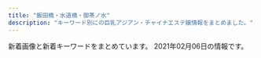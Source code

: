 ```yaml
---
title: "飯田橋・水道橋・御茶ノ水"
description: "キーワード別にの巨乳アジアン・チャイナエステ嬢情報をまとめました。"
---
```


新着画像と新着キーワードをまとめています。
2021年02月06日の情報です。

<DmmAffiliateIns />
<KeywordTable
  shops={
    [
    {
        "url": "https://raku-relax.tokyo/",
        "name": "\u697d\u697d",
        "img_links": [],
        "station": "\u725b\u8fbc\u795e\u697d\u5742\u99c5A2\u51fa\u53e3",
        "keywords": {}
    },
    {
        "name": "Lime",
        "img_links": [
            "http://sln-relax.com/i/files/homeimg.jpg",
            "http://sln-relax.com/i/files/girl02.jpg",
            "http://sln-relax.com/pic/head.png",
            "http://sln-relax.com/scdl/staff/10061.jpg",
            "http://sln-relax.com/pic/topimg3.jpg",
            "http://sln-relax.com/scdl/staff/10021.jpg",
            "http://sln-relax.com/scdl/staff/10041.jpg",
            "http://sln-relax.com/img/ttl_rec.jpg",
            "http://sln-relax.com/pic/topimg2.jpg",
            "http://sln-relax.com/img/ttl_concept.jpg",
            "http://sln-relax.com/img/att.jpg",
            "http://sln-relax.com/img/ttl_staff.png",
            "http://sln-relax.com/img/ttl_tnew.jpg",
            "http://sln-relax.com/scdl/staff/10051.jpg",
            "http://sln-relax.com/scdl/staff/10011.jpg",
            "http://sln-relax.com/scdl/staff/10071.jpg",
            "http://sln-relax.com/scdl/staff/10031.jpg",
            "http://sln-relax.com/i/files/girl01.jpg",
            "http://sln-relax.com/pic/topimg1.jpg",
            "http://sln-relax.com/img/ttl_mobile.jpg",
            "http://sln-relax.com/scdl/staff/10081.jpg"
        ],
        "keywords": {
            "C": 17
        },
        "station": "JR\u6c34\u9053\u6a4b\u99c5\u897f\u53e3",
        "url": "http://sln-relax.com/"
    },
    {
        "station": "\u5c0f\u5ddd\u753a\u99c5B4",
        "keywords": {},
        "name": "\u30a2\u30ed\u30de\u30e9\u30c3\u30ad\u30fc",
        "img_links": [
            "https://i2.wp.com/aromalucky.xyz/wp-content/uploads/2019/04/12.jpg",
            "https://i2.wp.com/aromalucky.xyz/wp-content/uploads/2017/12/02.jpg",
            "https://i1.wp.com/aromalucky.xyz/wp-content/uploads/2017/12/04-1.jpg",
            "https://i2.wp.com/aromalucky.xyz/wp-content/uploads/2019/04/14.jpg",
            "http://aromalucky.xyz/wp-content/uploads/2019/05/01_02.png",
            "https://i0.wp.com/aromalucky.xyz/wp-content/uploads/2019/05/02.png",
            "https://i2.wp.com/aromalucky.xyz/wp-content/uploads/2019/05/03.png",
            "https://i2.wp.com/aromalucky.xyz/wp-content/uploads/2017/12/03-1.jpg",
            "https://i0.wp.com/aromalucky.xyz/wp-content/uploads/2019/05/15.jpg",
            "https://i2.wp.com/aromalucky.xyz/wp-content/uploads/2020/09/21.jpg",
            "https://i2.wp.com/aromalucky.xyz/wp-content/uploads/2017/12/08.jpg",
            "https://i0.wp.com/aromalucky.xyz/wp-content/uploads/2019/04/13.jpg",
            "https://i0.wp.com/aromalucky.xyz/wp-content/uploads/2017/12/05-1.jpg",
            "https://i1.wp.com/aromalucky.xyz/wp-content/uploads/2019/05/16.jpg",
            "https://i1.wp.com/aromalucky.xyz/wp-content/uploads/2019/10/20.jpg"
        ],
        "url": "http://aromalucky.xyz/"
    },
    {
        "keywords": {
            "C": 7
        },
        "url": "http://rapisu.tokyo/",
        "station": "\u795e\u4fdd\u753a\u99c5A7\u51fa\u53e3",
        "img_links": [
            "http://rapisu.tokyo/images/r2.jpg",
            "http://rapisu.tokyo/images/tiao.png",
            "http://rapisu.tokyo/images/mika.jpg",
            "http://rapisu.tokyo/images/r1.jpg",
            "http://rapisu.tokyo/images/mobile.png",
            "http://rapisu.tokyo/images/zi_staff.png",
            "http://rapisu.tokyo/images/top.png",
            "http://rapisu.tokyo/images/g0.jpg",
            "http://rapisu.tokyo/images/end.png",
            "http://rapisu.tokyo/images/flash1.jpg",
            "http://rapisu.tokyo/images/meihui.jpg",
            "http://rapisu.tokyo/images/flash.jpg",
            "http://rapisu.tokyo/images/r3.jpg"
        ],
        "name": "\u30e9\u30d4\u30b9"
    },
    {
        "img_links": [
            "http://rioplioop.xyz/picture/call.png",
            "http://rioplioop.xyz/uploads/200601/1-200601142F5435.jpg",
            "http://rioplioop.xyz/uploads/200601/1-200601142G5438.jpg",
            "http://rioplioop.xyz/uploads/200619/1-20061912514T35.jpg",
            "http://rioplioop.xyz/uploads/200625/1-200625140331O1.jpg",
            "http://rioplioop.xyz/uploads/200625/1-200625140422133.jpg",
            "http://rioplioop.xyz/uploads/201215/1-201215140614E6.jpg",
            "http://rioplioop.xyz/uploads/200720/1-200H0125S1U2.jpg",
            "http://rioplioop.xyz/picture/foot01.jpg",
            "http://rioplioop.xyz/uploads/210107/1-21010G41433150.jpg",
            "http://rioplioop.xyz/uploads/200601/1-200601142629454.jpg",
            "http://rioplioop.xyz/uploads/200710/1-200G01PS2Q3.jpg",
            "http://rioplioop.xyz/uploads/200601/1-200601142R2G3.jpg",
            "http://rioplioop.xyz/uploads/200619/1-200619125204158.jpg",
            "http://rioplioop.xyz/uploads/210122/1-2101221A05a06.jpg",
            "http://rioplioop.xyz/uploads/200709/1-200FZ94240538.jpg",
            "http://rioplioop.xyz/picture/m-top003.jpg",
            "http://rioplioop.xyz/uploads/200601/1-200601142P4643.jpg",
            "http://rioplioop.xyz/uploads/201207/1-20120G62S9A5.jpg",
            "http://rioplioop.xyz/picture/m-head01.jpg",
            "http://rioplioop.xyz/uploads/210122/1-2101221A121555.jpg",
            "http://rioplioop.xyz/uploads/200601/1-200601142921510.jpg",
            "http://rioplioop.xyz/picture/cam-01.jpg",
            "http://rioplioop.xyz/uploads/200601/1-200601142639540.jpg",
            "http://rioplioop.xyz/uploads/200601/1-200601142913462.jpg",
            "http://rioplioop.xyz/uploads/210107/1-21010G41345N3.jpg",
            "http://rioplioop.xyz/uploads/201215/1-20121514062YE.jpg",
            "http://rioplioop.xyz/picture/m-top004.jpg",
            "http://rioplioop.xyz/uploads/200601/1-200601142U5L7.jpg",
            "http://rioplioop.xyz/uploads/200720/1-200H0125T94A.jpg",
            "http://rioplioop.xyz/uploads/200601/1-200601142K43F.jpg",
            "http://rioplioop.xyz/uploads/200601/1-200601142TY37.jpg",
            "http://rioplioop.xyz/uploads/200709/1-200FZ94225252.jpg",
            "http://rioplioop.xyz/uploads/200601/1-200601142S1947.jpg"
        ],
        "name": "\u307f\u3055\u304d",
        "keywords": {
            "85": 1,
            "C": 2,
            "84": 2,
            "94": 10,
            "F": 10,
            "D": 3
        },
        "station": "JR\u6c34\u9053\u6a4b\u99c5\u6771\u53e3",
        "url": "http://rioplioop.xyz/"
    },
    {
        "name": "\u30d7\u30ea\u30f3",
        "station": "JR\u6c34\u9053\u6a4b\u99c5\u897f\u53e3",
        "keywords": {},
        "url": "https://suidobashi-mensesthe.com/",
        "img_links": [
            "https://suidobashi-mensesthe.com/staff/yui-l1.jpg",
            "https://suidobashi-mensesthe.com/icon/twitter.png",
            "https://suidobashi-mensesthe.com/staff/yumi-s2.jpg",
            "https://suidobashi-mensesthe.com/room/6-l.jpg",
            "https://suidobashi-mensesthe.com/room/3-s.jpg",
            "https://suidobashi-mensesthe.com/staff/yumi-l1.jpg",
            "https://suidobashi-mensesthe.com/staff/erika-s1.jpg",
            "https://suidobashi-mensesthe.com/room/esthe1.jpg",
            "https://suidobashi-mensesthe.com/images/flower.png",
            "https://suidobashi-mensesthe.com/room/5-s.jpg",
            "https://suidobashi-mensesthe.com/staff/ai-s2.jpg",
            "https://suidobashi-mensesthe.com/button/staff.png",
            "https://suidobashi-mensesthe.com/staff/midori-l3.jpg",
            "https://suidobashi-mensesthe.com/staff/erika-l1.jpg",
            "https://suidobashi-mensesthe.com/room/2-s.jpg",
            "https://suidobashi-mensesthe.com/images/header3.png",
            "https://suidobashi-mensesthe.com/mens-esthe-massage/2020/08/06/yui-s1.jpg",
            "https://suidobashi-mensesthe.com/room/5-l.jpg",
            "https://suidobashi-mensesthe.com/room/3-l.jpg",
            "https://suidobashi-mensesthe.com/images/footer-l.png",
            "https://suidobashi-mensesthe.com/icon/line.png",
            "https://suidobashi-mensesthe.com/room/esthe3.jpg",
            "https://suidobashi-mensesthe.com/staff/midori-l1.jpg",
            "https://suidobashi-mensesthe.com/room/1-l.jpg",
            "https://suidobashi-mensesthe.com/images/main-sp.jpg",
            "https://suidobashi-mensesthe.com/staff/midori-l2.jpg",
            "https://suidobashi-mensesthe.com/images/clear.png",
            "https://suidobashi-mensesthe.com/button/blog.png",
            "https://suidobashi-mensesthe.com/staff/yumi-s1.jpg",
            "https://suidobashi-mensesthe.com/room/6-s.jpg",
            "https://suidobashi-mensesthe.com/staff/ai-l2.jpg",
            "https://suidobashi-mensesthe.com/images/main1.jpg",
            "https://suidobashi-mensesthe.com/images/qrcode.png",
            "https://suidobashi-mensesthe.com/staff/midori-s3.jpg",
            "https://suidobashi-mensesthe.com/button/home.png",
            "https://suidobashi-mensesthe.com/room/2-l.jpg",
            "https://suidobashi-mensesthe.com/staff/midori-s1.jpg",
            "https://suidobashi-mensesthe.com/staff/yui-s1.jpg",
            "https://suidobashi-mensesthe.com/images/footer-r.png",
            "https://suidobashi-mensesthe.com/staff/yui-l2.jpg",
            "https://suidobashi-mensesthe.com/images/covit19.jpg",
            "https://suidobashi-mensesthe.com/staff/ai-s1.jpg",
            "https://suidobashi-mensesthe.com/images/prin-video2.jpg",
            "https://suidobashi-mensesthe.com/staff/ai-l1.jpg",
            "https://suidobashi-mensesthe.com/staff/yui-s2.jpg",
            "https://suidobashi-mensesthe.com/room/4-l.jpg",
            "https://suidobashi-mensesthe.com/staff/midori-s2.jpg",
            "https://suidobashi-mensesthe.com/icon/google_plus.png",
            "https://suidobashi-mensesthe.com/room/1-s.jpg",
            "https://suidobashi-mensesthe.com/room/4-s.jpg",
            "https://suidobashi-mensesthe.com/mens-esthe-massage/2020/02/27/yui-s1.jpg",
            "https://suidobashi-mensesthe.com/icon/facebook.png",
            "https://suidobashi-mensesthe.com/staff/yumil2.jpg",
            "https://suidobashi-mensesthe.com/room/esthe2.jpg"
        ]
    },
    {
        "name": "\u30ad\u30e9\u30e9",
        "keywords": {},
        "station": "\u795e\u4fdd\u753a\u99c5A1\u51fa\u53e3",
        "url": "https://kira.uouono.com/",
        "img_links": []
    },
    {
        "url": "http://yu.xyz.mn/",
        "name": "\u60a0 \u3086\u3046",
        "keywords": {
            "C": 20,
            "D": 35,
            "85": 21,
            "86": 7,
            "84": 7,
            "87": 7
        },
        "station": "JR\u6c34\u9053\u6a4b\u99c5\u897f\u53e3",
        "img_links": [
            "http://yu.xyz.mn/images/room2.jpg",
            "http://yu.xyz.mn/images/ac4.jpg",
            "http://yu.xyz.mn/images/ac3.jpg",
            "http://yu.xyz.mn/images/s_shedule.jpg",
            "http://yu.xyz.mn/images/ac5.jpg",
            "http://yu.xyz.mn/images/room1.jpg",
            "http://yu.xyz.mn/photos/sites/91/2019/12/2019122702252767.jpg",
            "http://yu.xyz.mn/images/room3.jpg",
            "http://yu.xyz.mn/photos/sites/91/2019/12/2019122901424384.jpg",
            "http://yu.xyz.mn/photos/sites/91/2019/12/2019122702252691.jpg",
            "http://yu.xyz.mn/images/s_news.jpg",
            "http://yu.xyz.mn/images/ac1.jpg",
            "http://yu.xyz.mn/images/room4.jpg",
            "http://yu.xyz.mn/images/top.jpg",
            "http://yu.xyz.mn/images/mobile.jpg",
            "http://yu.xyz.mn/photos/sites/91/2020/02/2020022305370017.jpg",
            "http://yu.xyz.mn/images/s_staff.jpg",
            "http://yu.xyz.mn/photos/sites/91/2021/01/2021012205451889.jpg",
            "http://yu.xyz.mn/photos/sites/91/2020/04/2020040807282190.jpg",
            "http://yu.xyz.mn/images/ac6.jpg",
            "http://yu.xyz.mn/images/ac2.jpg"
        ]
    },
    {
        "url": "https://izumi-esthe.tokyo/",
        "img_links": [],
        "keywords": {},
        "name": "\u7652\u3057\u306e\u6cc9",
        "station": "\u5c0f\u5ddd\u753a\u99c5B5\u51fa\u53e3"
    },
    {
        "img_links": [
            "http://venus.tyo.cm/photos/sites/40/2020/08/2020083109075781.jpeg",
            "http://venus.tyo.cm/photos/sites/40/2020/08/2020083109075848.jpeg",
            "http://venus.tyo.cm/photos/sites/40/2020/10/202010021052282.jpeg",
            "http://venus.tyo.cm/images/room2.jpg",
            "http://venus.tyo.cm/photos/sites/40/2020/08/2020083109075784.jpeg",
            "http://venus.tyo.cm/images/spmainimg.jpg",
            "http://venus.tyo.cm/photos/sites/40/2020/08/2020083109075685.jpeg",
            "http://venus.tyo.cm/photos/sites/40/2020/08/2020083109075912.jpeg",
            "http://venus.tyo.cm/images/room1.jpg",
            "http://venus.tyo.cm/images/mainimg.jpg",
            "http://venus.tyo.cm/photos/sites/40/2020/08/2020083110414612.jpeg",
            "http://venus.tyo.cm/photos/sites/40/2020/05/202005250635220.jpg",
            "http://venus.tyo.cm/photos/sites/40/2020/09/2020090907201348.jpeg",
            "http://venus.tyo.cm/photos/sites/40/2020/09/2020091012404045.jpeg",
            "http://venus.tyo.cm/images/room6.jpg",
            "http://venus.tyo.cm/images/room5.jpg",
            "http://venus.tyo.cm/photos/sites/40/2020/08/2020083110414597.jpeg",
            "http://venus.tyo.cm/images/room3.jpg",
            "http://venus.tyo.cm/photos/sites/40/2020/08/2020083109075883.jpeg",
            "http://venus.tyo.cm/images/pagetop.png",
            "http://venus.tyo.cm/photos/sites/40/2020/09/2020090907201289.jpeg",
            "http://venus.tyo.cm/images/top.png",
            "http://venus.tyo.cm/images/room4.jpg"
        ],
        "keywords": {
            "88": 4,
            "D": 18,
            "F": 6,
            "83": 10,
            "E": 6,
            "89": 6,
            "85": 6,
            "84": 4
        },
        "station": "JR\u6c34\u9053\u6a4b\u99c5\u6771\u53e3",
        "url": "http://venus.tyo.cm/",
        "name": "\u30d3\u30fc\u30ca\u30b9"
    }
]
}
/>
<DmmAffiliateScript />
